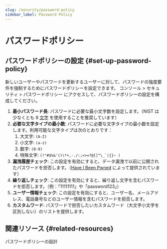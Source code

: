 ```yaml
---
slug: /security/password-policy
sidebar_label: Password Policy
---
```


# パスワードポリシー

## パスワードポリシーの設定 \{#set-up-password-policy}

新しいユーザーやパスワードを更新するユーザーに対して、パスワードの強度要件を強制するためにパスワードポリシーを設定できます。<CloudLink to="/security/password-policy"> コンソール > セキュリティ > パスワードポリシー</CloudLink> にアクセスして、パスワードポリシーの設定を構成してください。

1. **最小パスワード長**: パスワードに必要な最小文字数を設定します。（NIST は少なくとも 8 [文字](https://pages.nist.gov/800-63-3/sp800-63b.html#sec5) を使用することを推奨しています）
2. **必要な文字タイプの最小数**: パスワードに必要な文字タイプの最小数を設定します。利用可能な文字タイプは次のとおりです：
   1. 大文字: `(A-Z)`
   2. 小文字: `(a-z)`
   3. 数字: `(0-9)`
   4. 特殊文字: ``(!"#$%&'()\*+,-./:;<>=?@[]^\_`|{}~ )``
3. **漏洩履歴チェック**: この設定を有効にすると、データ漏洩で以前に公開されたパスワードを拒否します。（[Have I Been Pwned](https://haveibeenpwned.com/Passwords) によって提供されています）
4. **繰り返しチェック**: この設定を有効にすると、繰り返し文字を含むパスワードを拒否します。（例：「11111111」や「password123」）
5. **ユーザー情報チェック**: この設定を有効にすると、ユーザー名、メールアドレス、電話番号などのユーザー情報を含むパスワードを拒否します。
6. **カスタムワード**: パスワードで拒否したいカスタムワード（大文字小文字を区別しない）のリストを提供します。

## 関連リソース \{#related-resources}

<Url href="https://blog.logto.io/design-your-password-policy">パスワードポリシーの設計</Url>
